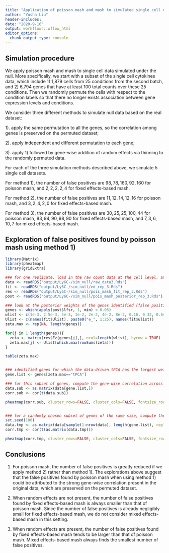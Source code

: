 ```yaml
---
title: "Application of poisson mash and mash to simulated single cell data (Ly6C-) under the null"
author: "Yusha Liu"
header-includes:
date: "2020-9-16"
output: workflowr::wflow_html
editor_options:
  chunk_output_type: console
---
```


## Simulation procedure
We apply poisson mash and mash to single cell data simulated under the null. More specifically, we start with a subset of the single cell cytokines data, which include 1) 1,879 cells from 25 conditions from the second batch, and 2) 6,794 genes that have at least 100 total counts over these 25 conditions. Then we randomly permute the cells with respect to the condition labels so that there no longer exists association between gene expression levels and conditions. 

We consider three different methods to simulate null data based on the real dataset: 

1). apply the same permutation to all the genes, so the correlation among genes is preserved on the permuted dataset; 

2). apply independent and different permutation to each gene; 

3). apply 1) followed by gene-wise addition of random effects via thinning to the randomly permuted data.

For each of the three simulation methods described above, we simulate 5 single cell datasets. 

For method 1), the number of false positives are $98, 78, 160, 92, 160$ for poisson mash, and $2, 2, 2, 2, 4$ for fixed effects-based mash.

For method 2), the number of false positives are $11, 12, 14, 12, 16$ for poisson mash, and $3, 2, 4, 2, 0$ for fixed effects-based mash.

For method 3), the number of false positives are $30, 25, 25, 100, 44$ for poisson mash, $83, 94, 90, 98, 90$ for fixed effects-based mash, and $7, 3, 6, 10, 7$ for mixed effects-based mash. 


## Exploration of false positives found by poisson mash using method 1)
```r
library(Matrix)
library(pheatmap)
library(gridExtra)

### for one replicate, load in the raw count data at the cell level, and the poisson mash fit
data <- readRDS("output/Ly6C-/sim_null/raw_data3.Rds")
fit <- readRDS("output/Ly6C-/sim_null/ed_rep_3.Rds")
res <- readRDS("output/Ly6C-/sim_null/pois_mash_fit_rep_3.Rds")
post <- readRDS("output/Ly6C-/sim_null/pois_mash_posterior_rep_3.Rds")

### look at the posterior weights of the genes identified (false positives) 
genes <- which(apply(post$lfsr, 1, min) < 0.05)
wlist <- c(1e-3, 2.5e-3, 5e-3, 1e-2, 2e-2, 4e-2, 8e-2, 0.16, 0.32, 0.64, 1, 2, 4, 8, 16, 25, 36, 50)
Ulist <- c(names(fit$Ulist), paste0("e_", 1:25), names(fit$ulist))
zeta.max <- rep(NA, length(genes))

for(j in 1:length(genes)){
  zeta <- matrix(res$Ez[genes[j],], ncol=length(wlist), byrow = TRUE)
  zeta.max[j] <- Ulist[which.max(rowSums(zeta))]
}

table(zeta.max)


### identified genes for which the data-driven tPCA has the largest weight 
gene.list <- genes[zeta.max=="tPCA"]

### for this subset of genes, compute the gene-wise correlation across all cells
data.sub <- as.matrix(data[gene.list,])
corr.sub <- cor(t(data.sub))

pheatmap(corr.sub, cluster_rows=FALSE, cluster_cols=FALSE, fontsize_row=4, fontsize_col=4, main="Gene-wise correlation for the identified genes \n (largest weight: tPCA)")


### for a randomly chosen subset of genes of the same size, compute the gene-wise correlation across all cells
set.seed(100)
data.tmp <- as.matrix(data[sample(1:nrow(data), length(gene.list), replace=FALSE),])
corr.tmp <- cor(t(as.matrix(data.tmp)))

pheatmap(corr.tmp, cluster_rows=FALSE, cluster_cols=FALSE, fontsize_row=4, fontsize_col=4, main="Gene-wise correlation for a randomly chosen set of genes")

```



## Conclusions
1. For poisson mash, the number of false positives is greatly reduced if we apply method 2) rather than method 1). The explorations above suggest that the false positives found by poisson mash when using method 1) could be attributed to the strong gene-wise correlation present in the original data, which are preserved on the permuted dataset.  

2. When random effects are not present, the number of false positives found by fixed effects-based mash is always smaller than that of poisson mash. Since the number of false positives is already negligibly small for fixed effects-based mash, we do not consider mixed effects-based mash in this setting.

3. When random effects are present, the number of false positives found by fixed effects-based mash tends to be larger than that of poisson mash. Mixed effects-based mash always finds the smallest number of false positives. 